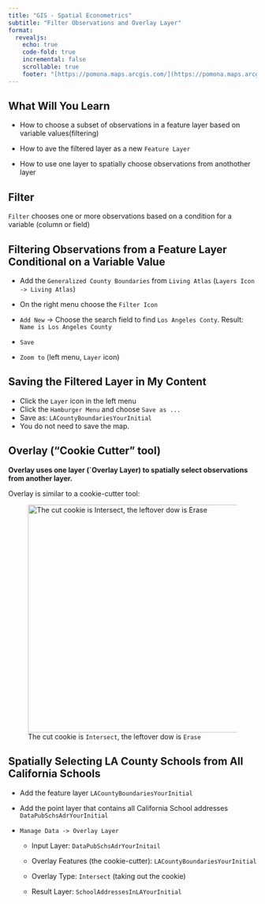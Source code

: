 ```yaml
---
title: "GIS - Spatial Econometrics"
subtitle: "Filter Observations and Overlay Layer"
format: 
  revealjs:
    echo: true
    code-fold: true
    incremental: false
    scrollable: true
    footer: "[https://pomona.maps.arcgis.com/](https://pomona.maps.arcgis.com/)"
---
```


## What Will You Learn {.scrollable .smaller}

-   How to choose a subset of observations in a feature layer based on variable values(filtering)

-   How to ave the filtered layer as a new `Feature Layer`

-   How to use one layer to spatially choose observations from anothother layer

## Filter

`Filter` chooses one or more observations based on a condition for a variable (column or field)

## Filtering Observations from a Feature Layer Conditional on a Variable Value

-   Add the `Generalized County Boundaries` from `Living Atlas` (`Layers Icon -> Living Atlas`)

-   On the right menu choose the `Filter Icon`

-   `Add New` -\> Choose the search field to find `Los Angeles Conty`. Result: `Name is Los Angeles County`

-   `Save`

-   `Zoom to` (left menu, `Layer` icon)

## Saving the Filtered Layer in My Content

-   Click the `Layer` icon in the left menu
-   Click the `Hamburger Menu` and choose `Save as ...`
-   Save as: `LACountyBoundariesYourInitial`
-   You do not need to save the map.

## Overlay ("Cookie Cutter" tool)

**Overlay uses one layer (\`Overlay Layer) to spatially select observations from another layer.**

Overlay is similar to a cookie-cutter tool:

![The cut cookie is `Intersect`, the leftover dow is `Erase`](CookieCutter.jfif){width="462"}

## Spatially Selecting LA County Schools from All California Schools

-   Add the feature layer `LACountyBoundariesYourInitial`

-   Add the point layer that contains all California School addresses `DataPubSchsAdrYourInitial`

-   `Manage Data -> Overlay Layer`

    -   Input Layer: `DataPubSchsAdrYourInitail`

    -   Overlay Features (the cookie-cutter): `LACountyBoundariesYourInitial`

    -   Overlay Type: `Intersect` (taking out the cookie)

    -   Result Layer: `SchoolAddressesInLAYourInitial`

